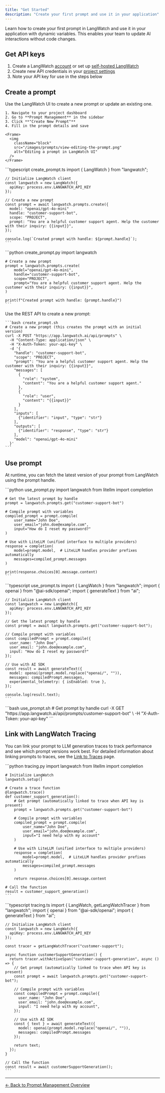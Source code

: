 ```yaml
---
title: "Get Started"
description: "Create your first prompt and use it in your application"
---
```


Learn how to create your first prompt in LangWatch and use it in your application with dynamic variables. This enables your team to update AI interactions without code changes.

## Get API keys

1. Create a LangWatch [account](https://app.langwatch.ai) or set up [self-hosted LangWatch](https://github.com/langwatch/langwatch?tab=readme-ov-file#self-hosted-%EF%B8%8F)
2. Create new API credentials in your [project settings](https://app.langwatch.ai/settings)
3. Note your API key for use in the steps below

## Create a prompt

<Tabs>
  <Tab title="LangWatch UI">
    Use the LangWatch UI to create a new prompt or update an existing one.

    1. Navigate to your project dashboard
    2. Go to **Prompt Management** in the sidebar
    3. Click **"Create New Prompt"**
    4. Fill in the prompt details and save

    <Frame>
      <img
        className="block"
        src="/images/prompts/view-editing-the-prompt.png"
        alt="Editing a prompt in LangWatch UI"
      />
    </Frame>

  </Tab>

  <Tab title="TypeScript SDK">
    ```typescript create_prompt.ts
    import { LangWatch } from "langwatch";

    // Initialize LangWatch client
    const langwatch = new LangWatch({
      apiKey: process.env.LANGWATCH_API_KEY
    });

    // Create a new prompt
    const prompt = await langwatch.prompts.create({
      model: "openai/gpt-4o-mini"
      handle: "customer-support-bot",
      scope: "PROJECT",
      prompt: "You are a helpful customer support agent. Help the customer with their inquiry: {{input}}",
    });

    console.log(`Created prompt with handle: ${prompt.handle}`);
    ```

  </Tab>

  <Tab title="Python SDK">
    ```python create_prompt.py
    import langwatch

    # Create a new prompt
    prompt = langwatch.prompts.create(
        model="openai/gpt-4o-mini",
        handle="customer-support-bot",
        scope="PROJECT",
        prompt="You are a helpful customer support agent. Help the customer with their inquiry: {{input}}",
    )

    print(f"Created prompt with handle: {prompt.handle}")
    ```

  </Tab>

  <Tab title="REST API">
    Use the REST API to create a new prompt:

    ```bash create_prompt.sh
    # Create a new prompt (this creates the prompt with an initial version)
    curl -X POST "https://app.langwatch.ai/api/prompts" \
      -H "Content-Type: application/json" \
      -H "X-Auth-Token: your-api-key" \
      -d '{
        "handle": "customer-support-bot",
        "scope": "PROJECT",
        "prompt": "You are a helpful customer support agent. Help the customer with their inquiry: {{input}}",
        "messages": [
          {
            "role": "system",
            "content": "You are a helpful customer support agent."
          },
          {
            "role": "user",
            "content": "{{input}}"
          }
        ],
        "inputs": [
          {"identifier": "input", "type": "str"}
        ],
        "outputs": [
          {"identifier": "response", "type": "str"}
        ],
        "model": "openai/gpt-4o-mini"
      }'
    ```

  </Tab>
</Tabs>

## Use prompt

At runtime, you can fetch the latest version of your prompt from LangWatch using the prompt handle.

<Tabs>
  <Tab title="Python SDK">
    ```python use_prompt.py
    import langwatch
    from litellm import completion

    # Get the latest prompt by handle
    prompt = langwatch.prompts.get("customer-support-bot")

    # Compile prompt with variables
    compiled_prompt = prompt.compile(
        user_name="John Doe",
        user_email="john.doe@example.com",
        input="How do I reset my password?"
    )

    # Use with LiteLLM (unified interface to multiple providers)
    response = completion(
        model=prompt.model,  # LiteLLM handles provider prefixes automatically
        messages=compiled_prompt.messages
    )

    print(response.choices[0].message.content)
    ```

  </Tab>

  <Tab title="TypeScript SDK">
    ```typescript use_prompt.ts
    import { LangWatch } from "langwatch";
    import { openai } from "@ai-sdk/openai";
    import { generateText } from "ai";

    // Initialize LangWatch client
    const langwatch = new LangWatch({
      apiKey: process.env.LANGWATCH_API_KEY
    });

    // Get the latest prompt by handle
    const prompt = await langwatch.prompts.get("customer-support-bot");

    // Compile prompt with variables
    const compiledPrompt = prompt.compile({
      user_name: "John Doe",
      user_email: "john.doe@example.com",
      input: "How do I reset my password?"
    });

    // Use with AI SDK
    const result = await generateText({
      model: openai(prompt.model.replace("openai/", "")),
      messages: compiledPrompt.messages,
      experimental_telemetry: { isEnabled: true },
    });

    console.log(result.text);
    ```

  </Tab>

  <Tab title="REST API">
    ```bash use_prompt.sh
    # Get prompt by handle
    curl -X GET "https://app.langwatch.ai/api/prompts/customer-support-bot" \
      -H "X-Auth-Token: your-api-key"
    ```
  </Tab>
</Tabs>

## Link with LangWatch Tracing

You can link your prompt to LLM generation traces to track performance and see which prompt versions work best. For detailed information about linking prompts to traces, see the [Link to Traces](/prompt-management/features/advanced/link-to-traces) page.

<Tabs>
  <Tab title="Python SDK">
    ```python tracing.py
    import langwatch
    from litellm import completion

    # Initialize LangWatch
    langwatch.setup()

    # Create a trace function
    @langwatch.trace()
    def customer_support_generation():
        # Get prompt (automatically linked to trace when API key is present)
        prompt = langwatch.prompts.get("customer-support-bot")

        # Compile prompt with variables
        compiled_prompt = prompt.compile(
            user_name="John Doe",
            user_email="john.doe@example.com",
            input="I need help with my account"
        )

        # Use with LiteLLM (unified interface to multiple providers)
        response = completion(
            model=prompt.model,  # LiteLLM handles provider prefixes automatically
            messages=compiled_prompt.messages
        )

        return response.choices[0].message.content

    # Call the function
    result = customer_support_generation()
    ```

  </Tab>

  <Tab title="TypeScript SDK">
    ```typescript tracing.ts
    import { LangWatch, getLangWatchTracer } from "langwatch";
    import { openai } from "@ai-sdk/openai";
    import { generateText } from "ai";

    // Initialize LangWatch client
    const langwatch = new LangWatch({
      apiKey: process.env.LANGWATCH_API_KEY
    });

    const tracer = getLangWatchTracer("customer-support");

    async function customerSupportGeneration() {
      return tracer.withActiveSpan("customer-support-generation", async () => {
        // Get prompt (automatically linked to trace when API key is present)
        const prompt = await langwatch.prompts.get("customer-support-bot");

        // Compile prompt with variables
        const compiledPrompt = prompt.compile({
          user_name: "John Doe",
          user_email: "john.doe@example.com",
          input: "I need help with my account",
        });

        // Use with AI SDK
        const { text } = await generateText({
          model: openai(prompt.model.replace("openai/", "")),
          messages: compiledPrompt.messages
        });

        return text;
      });
    }

    // Call the function
    const result = await customerSupportGeneration();
    ```

  </Tab>

</Tabs>

---

[← Back to Prompt Management Overview](/prompt-management/overview)
